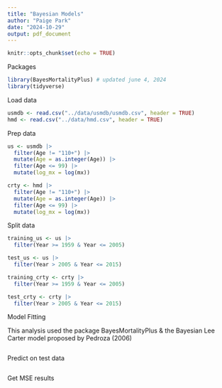 ```yaml
---
title: "Bayesian Models"
author: "Paige Park"
date: "2024-10-29"
output: pdf_document
---
```


```r
knitr::opts_chunk$set(echo = TRUE)
```

Packages 
```r
library(BayesMortalityPlus) # updated june 4, 2024
library(tidyverse)
```

Load data
```r
usmdb <- read.csv("../data/usmdb/usmdb.csv", header = TRUE)
hmd <- read.csv("../data/hmd.csv", header = TRUE)
```

Prep data
```r
us <- usmdb |>
  filter(Age != "110+") |>
  mutate(Age = as.integer(Age)) |>
  filter(Age <= 99) |>
  mutate(log_mx = log(mx))

crty <- hmd |>
  filter(Age != "110+") |>
  mutate(Age = as.integer(Age)) |>
  filter(Age <= 99) |>
  mutate(log_mx = log(mx))
```

Split data
```r
training_us <- us |>
  filter(Year >= 1959 & Year <= 2005)

test_us <- us |>
  filter(Year > 2005 & Year <= 2015)

training_crty <- crty |>
  filter(Year >= 1959 & Year <= 2005)

test_crty <- crty |>
  filter(Year > 2005 & Year <= 2015)
```

Model Fitting

This analysis used the package BayesMortalityPlus & the Bayesian Lee Carter model proposed by Pedroza (2006)
```r

```

Predict on test data
```r

```

Get MSE results
```r

```

